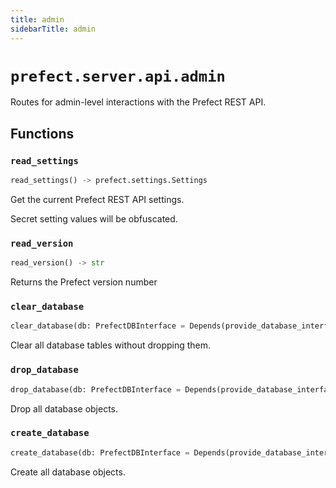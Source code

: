 ```yaml
---
title: admin
sidebarTitle: admin
---
```


# `prefect.server.api.admin`



Routes for admin-level interactions with the Prefect REST API.


## Functions

### `read_settings` <sup><a href="https://github.com/prefecthq/prefect/blob/main/src/prefect/server/api/admin.py#L16" target="_blank"><Icon icon="github" style="width: 14px; height: 14px;" /></a></sup>

```python
read_settings() -> prefect.settings.Settings
```


Get the current Prefect REST API settings.

Secret setting values will be obfuscated.


### `read_version` <sup><a href="https://github.com/prefecthq/prefect/blob/main/src/prefect/server/api/admin.py#L26" target="_blank"><Icon icon="github" style="width: 14px; height: 14px;" /></a></sup>

```python
read_version() -> str
```


Returns the Prefect version number


### `clear_database` <sup><a href="https://github.com/prefecthq/prefect/blob/main/src/prefect/server/api/admin.py#L32" target="_blank"><Icon icon="github" style="width: 14px; height: 14px;" /></a></sup>

```python
clear_database(db: PrefectDBInterface = Depends(provide_database_interface), confirm: bool = Body(False, embed=True, description='Pass confirm=True to confirm you want to modify the database.'), response: Response = None) -> None
```


Clear all database tables without dropping them.


### `drop_database` <sup><a href="https://github.com/prefecthq/prefect/blob/main/src/prefect/server/api/admin.py#L53" target="_blank"><Icon icon="github" style="width: 14px; height: 14px;" /></a></sup>

```python
drop_database(db: PrefectDBInterface = Depends(provide_database_interface), confirm: bool = Body(False, embed=True, description='Pass confirm=True to confirm you want to modify the database.'), response: Response = None) -> None
```


Drop all database objects.


### `create_database` <sup><a href="https://github.com/prefecthq/prefect/blob/main/src/prefect/server/api/admin.py#L71" target="_blank"><Icon icon="github" style="width: 14px; height: 14px;" /></a></sup>

```python
create_database(db: PrefectDBInterface = Depends(provide_database_interface), confirm: bool = Body(False, embed=True, description='Pass confirm=True to confirm you want to modify the database.'), response: Response = None) -> None
```


Create all database objects.

